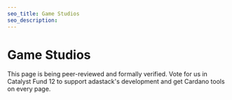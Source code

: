 ```yaml
---
seo_title: Game Studios
seo_description:
---
```


# Game Studios

This page is being peer-reviewed and formally verified. Vote for us in Catalyst Fund 12 to support adastack's development and get Cardano tools on every page.
